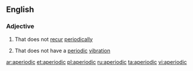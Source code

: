==English==

===Adjective===
{{en-adj}}

# That does not [[recur]] [[periodically]]
#{{physics}} That does not have a [[periodic]] [[vibration]]

[[ar:aperiodic]]
[[et:aperiodic]]
[[pl:aperiodic]]
[[ru:aperiodic]]
[[ta:aperiodic]]
[[vi:aperiodic]]